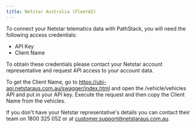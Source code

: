 ```yaml
---
title: Netstar Australia (FleetAI)
---
```


To connect your Netstar telematics data with PathStack, you will need the following access credentials:
* API Key
* Client Name

To obtain these credentials please contact your Netstar account representative and request API access to your account data.

To get the Client Name, go to https://ubi-api.netstaraus.com.au/swagger/index.html and open the /vehicle/vehicles API and put in your API key.
Execute the request and then copy the Client Name from the vehicles.

<Tip>If you don't have your Netstar representative's details you can contact their team on 1800 325 052 or at customer.support@netstaraus.com.au.</Tip>
